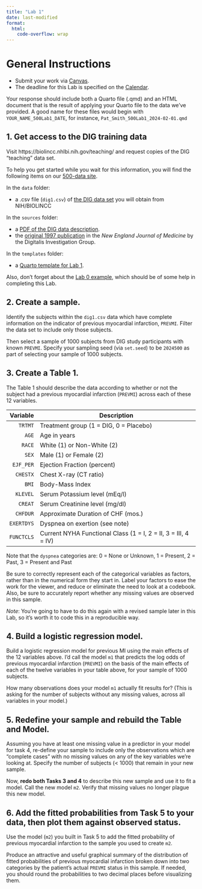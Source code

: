 ```yaml
---
title: "Lab 1"
date: last-modified
format: 
  html:
    code-overflow: wrap
---
```


# General Instructions

- Submit your work via [Canvas](https://canvas.case.edu/). 
- The deadline for this Lab is specified on the [Calendar](calendar.qmd).

Your response should include both a Quarto file (.qmd) and an HTML document that is the result of applying your Quarto file to the data we've provided. A good name for these files would begin with `YOUR_NAME_500Lab1_DATE`, for instance, `Pat_Smith_500Lab1_2024-02-01.qmd`

## 1. Get access to the DIG training data

Visit https://biolincc.nhlbi.nih.gov/teaching/ and request copies of the DIG "teaching" data set.

To help you get started while you wait for this information, you will find the following items on our [500-data site](https://github.com/THOMASELOVE/500-data).

In the `data` folder:

- a .csv file (`dig1.csv`) of [the DIG data set](https://raw.githubusercontent.com/THOMASELOVE/500-data/master/data/dig1.csv) you will obtain from NIH/BIOLINCC

In the `sources` folder:

- a [PDF of the DIG data description](https://github.com/THOMASELOVE/500-data/blob/master/sources/dig_documentation_with_supplement.pdf).
- the [original 1997 publication](https://github.com/THOMASELOVE/500-data/blob/master/sources/dig_NEJM_1997.pdf) in the *New England Journal of Medicine* by the Digitalis Investigation Group.

In the `templates` folder:

- a [Quarto template for Lab 1](https://github.com/THOMASELOVE/500-data/blob/master/templates/500-lab1_template.qmd).

Also, don't forget about the [Lab 0 example](lab0.qmd), which should be of some help in completing this Lab.

## 2. Create a sample.

Identify the subjects within the `dig1.csv` data which have complete information on the indicator of previous myocardial infarction, `PREVMI`. Filter the data set to include only those subjects.

Then select a sample of 1000 subjects from DIG study participants with known `PREVMI`. Specify your sampling seed (via `set.seed`) to be `2024500` as part of selecting your sample of 1000 subjects. 

## 3. Create a Table 1.

The Table 1 should describe the data according to whether or not the subject had a previous myocardial infarction (`PREVMI`) across each of these 12 variables. 

Variable | Description
-------: | -----------------------------------------------------
`TRTMT` | Treatment group (1 = DIG, 0 = Placebo)
`AGE` | Age in years
`RACE` | White (1) or Non-White (2)
`SEX` | Male (1) or Female (2)
`EJF_PER` | Ejection Fraction (percent)
`CHESTX` | Chest X-ray (CT ratio)
`BMI` | Body-Mass Index
`KLEVEL` | Serum Potassium level (mEq/l)
`CREAT` | Serum Creatinine level (mg/dl)
`CHFDUR` | Approximate Duration of CHF (mos.)
`EXERTDYS` | Dyspnea on exertion (see note)
`FUNCTCLS` | Current NYHA Functional Class (1 = I, 2 = II, 3 = III, 4 = IV)

Note that the `dyspnea` categories are: 0 = None or Unknown, 1 = Present, 2 = Past, 3 = Present and Past

Be sure to correctly represent each of the categorical variables as factors, rather than in the numerical form they start in. Label your factors to ease the work for the viewer, and reduce or eliminate the need to look at a codebook. Also, be sure to accurately report whether any missing values are observed in this sample.

*Note*: You're going to have to do this again with a revised sample later in this Lab, so it's worth it to code this in a reproducible way.

## 4. Build a logistic regression model.

Build a logistic regression model for previous MI using the main effects of the 12 variables above. I'd call the model `m1` that predicts the log odds of previous myocardial infarction (`PREVMI`) on the basis of the main effects of each of the twelve variables in your table above, for your sample of 1000 subjects. 

How many observations does your model `m1` actually fit results for? (This is asking for the number of subjects without any missing values, across all variables in your model.)

## 5. Redefine your sample and rebuild the Table and Model.

Assuming you have at least one missing value in a predictor in your model for task 4, re-define your sample to include only the observations which are "complete cases" with no missing values on any of the key variables we're looking at. Specify the number of subjects (< 1000) that remain in your new sample. 

Now, **redo both Tasks 3 and 4** to describe this new sample and use it to fit a model. Call the new model `m2`. Verify that missing values no longer plague this new model. 

## 6. Add the fitted probabilities from Task 5 to your data, then plot them against observed status.

Use the model (`m2`) you built in Task 5 to add the fitted probability of previous myocardial infarction to the sample you used to create `m2`. 

Produce an attractive and useful graphical summary of the distribution of fitted probabilities of previous myocardial infarction broken down into two categories by the patient's actual `PREVMI` status in this sample. If needed, you should round the probabilities to two decimal places before visualizing them.

